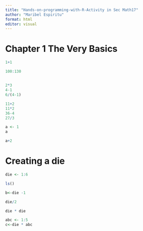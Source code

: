 ```yaml
---
title: "Hands-on-programming-with-R-Activity in Sec Math17"
author: "Maribel Espiritu"
format: html
editor: visual
---
```


# Chapter 1 The Very Basics

```r
1+1
```

```r
100:130
```

## 

```r
2*3
4-1
6/(4-1)
```

```r
11+2
11*2
36-4
27/3
```

```r
a <- 1
a
```

```r
a+2
```

# Creating a die

```r
die <- 1:6
```

```r
ls()
```

```r
b<-die -1
```

```r
die/2
```

```r
die * die
```

```r
abc <- 1:5
c<-die * abc
```
